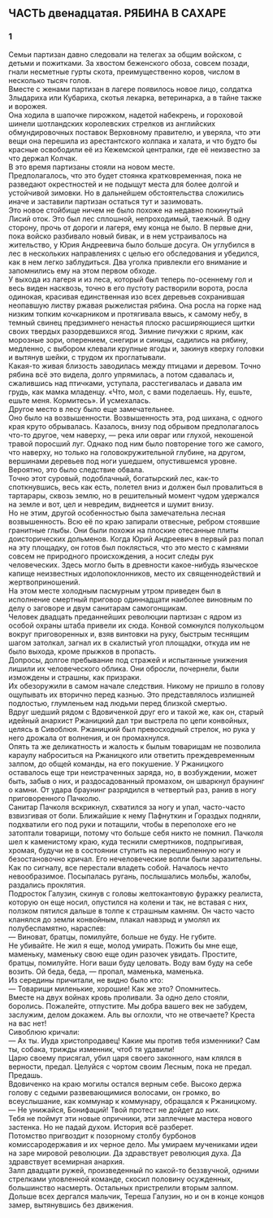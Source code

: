 ## ЧАСТЬ двенадцатая. РЯБИНА В САХАРЕ {-}

### 1 {-}

Семьи партизан давно следовали на телегах за общим войском, с детьми и пожитками. За хвостом беженского обоза, совсем позади, гнали несметные гурты скота, преимущественно коров, числом в несколько тысяч голов.<br/> Вместе с женами партизан в лагере появилось новое лицо, солдатка Злыдариха или Кубариха, скотья лекарка, ветеринарка, а в тайне также и ворожея.<br/> Она ходила в шапочке пирожком, надетой набекрень, и гороховой шинели шотландских королевских стрелков из английских обмундировочных поставок Верховному правителю, и уверяла, что эти вещи она перешила из арестантского колпака и халата, и что будто бы красные освободили её из Кежемской централки, где её неизвестно за что держал Колчак.<br/> В это время партизаны стояли на новом месте.<br/> Предполагалось, что это будет стоянка кратковременная, пока не разведают окрестностей и не подыщут места для более долгой и устойчивой зимовки. Но в дальнейшем обстоятельства сложились иначе и заставили партизан остаться тут и зазимовать.<br/> Это новое стойбище ничем не было похоже на недавно покинутый Лисий оток. Это был лес сплошной, непроходимый, таежный. В одну сторону, прочь от дороги и лагеря, ему конца не было. В первые дни, пока войско разбивало новый бивак, и в нем устраивалось на жительство, у Юрия Андреевича было больше досуга. Он углубился в лес в нескольких направлениях с целью его обследования и убедился, как в нем легко заблудиться. Два уголка привлекли его внимание и запомнились ему на этом первом обходе.<br/> У выхода из лагеря и из леса, который был теперь по-осеннему гол и весь виден насквозь, точно в его пустоту растворили ворота, росла одинокая, красивая единственная изо всех деревьев сохранившая неопавшую листву ржавая рыжелистая рябина. Она росла на горке над низким топким кочкарником и протягивала ввысь, к самому небу, в темный свинец предзимнего ненастья плоско расширяющиеся щитки своих твердых разордевшихся ягод. Зимние пичужки с ярким, как морозные зори, оперением, снегири и синицы, садились на рябину, медленно, с выбором клевали крупные ягоды и, закинув кверху головки и вытянув шейки, с трудом их проглатывали.<br/> Какая-то живая близость заводилась между птицами и деревом. Точно рябина всё это видела, долго упрямилась, а потом сдавалась и, сжалившись над птичками, уступала, расстегивалась и давала им грудь, как мамка младенцу. «Что, мол, с вами поделаешь. Ну, ешьте, ешьте меня. Кормитесь». И усмехалась.<br/> Другое место в лесу было еще замечательнее.<br/> Оно было на возвышенности. Возвышенность эта, род шихана, с одного края круто обрывалась. Казалось, внизу под обрывом предполагалось что-то другое, чем наверху, — река или овраг или глухой, некошеной травой поросший луг. Однако под ним было повторение того же самого, что наверху, но только на головокружительной глубине, на другом, вершинами деревьев под ноги ушедшем, опустившемся уровне. Вероятно, это было следствие обвала.<br/> Точно этот суровый, подоблачный, богатырский лес, как-то споткнувшись, весь как есть, полетел вниз и должен был провалиться в тартарары, сквозь землю, но в решительный момент чудом удержался на земле и вот, цел и невредим, виднеется и шумит внизу.<br/> Но не этим, другой особенностью была замечательна лесная возвышенность. Всю её по краю запирали отвесные, ребром стоявшие гранитные глыбы. Они были похожи на плоские отесанные плиты доисторических дольменов. Когда Юрий Андреевич в первый раз попал на эту площадку, он готов был поклясться, что это место с камнями совсем не природного происхождения, а носит следы рук человеческих. Здесь могло быть в древности какое-нибудь языческое капище неизвестных идолопоклонников, место их священнодействий и жертвоприношений.<br/> На этом месте холодным пасмурным утром приведен был в исполнение смертный приговор одиннадцати наиболее виновным по делу о заговоре и двум санитарам самогонщикам.<br/> Человек двадцать преданнейших революции партизан с ядром из особой охраны штаба привели их сюда. Конвой сомкнулся полукольцом вокруг приговоренных и, взяв винтовки на руку, быстрым теснящим шагом затолкал, загнал их в скалистый угол площадки, откуда им не было выхода, кроме прыжков в пропасть.<br/> Допросы, долгое пребывание под стражей и испытанные унижения лишили их человеческого облика. Они обросли, почернели, были измождены и страшны, как призраки.<br/> Их обезоружили в самом начале следствия. Никому не пришло в голову ощупывать их вторично перед казнью. Это представлялось излишней подлостью, глумленьем над людьми перед близкой смертью.<br/> Вдруг шедший рядом с Вдовиченкой друг его и такой же, как он, старый идейный анархист Ржаницкий дал три выстрела по цепи конвойных, целясь в Сивоблюя. Ржаницкий был превосходный стрелок, но рука у него дрожала от волнения, и он промахнулся.<br/> Опять та же деликатность и жалость к былым товарищам не позволила караулу наброситься на Ржаницкого или ответить преждевременным залпом, до общей команды, на его покушение. У Ржаницкого оставалось еще три неистраченных заряда, но, в возбуждении, может быть, забыв о них, и раздосадованный промахом, он шваркнул браунинг о камни. От удара браунинг разрядился в четвертый раз, ранив в ногу приговоренного Пачколю.<br/> Санитар Пачколя вскрикнул, схватился за ногу и упал, часто-часто взвизгивая от боли. Ближайшие к нему Пафнуткин и Гораздых подняли, подхватили его под руки и потащили, чтобы в переполохе его не затоптали товарищи, потому что больше себя никто не помнил. Пачколя шел к каменистому краю, куда теснили смертников, подпрыгивая, хромая, будучи не в состоянии ступить на перешибленную ногу и безостановочно кричал. Его нечеловеческие вопли были заразительны.<br/> Как по сигналу, все перестали владеть собой. Началось нечто невообразимое. Посыпалась ругань, послышались мольбы, жалобы, раздались проклятия.<br/> Подросток Галузин, скинув с головы желтокантовую фуражку peaлиста, которую он еще носил, опустился на колени и так, не вставая с них, ползком пятился дальше в толпе к страшным камням. Он часто часто кланялся до земли конвойным, плакал навзрыд и умолял их полубеспамятно, нараспев:<br/> — Виноват, братцы, помилуйте, больше не буду. Не губите.<br/> Не убивайте. Не жил я еще, молод умирать. Пожить бы мне еще, маменьку, маменьку свою еще один разочек увидать. Простите, братцы, помилуйте. Ноги ваши буду целовать. Воду вам буду на себе возить. Ой беда, беда, — пропал, маменька, маменька.<br/> Из середины причитали, не видно было кто:<br/> — Товарищи миленькие, хорошие! Как же это? Опомнитесь.<br/> Вместе на двух войнах кровь проливали. За одно дело стояли, боролись. Пожалейте, отпустите. Мы добра вашего век не забудем, заслужим, делом докажем. Аль вы оглохли, что не отвечаете? Креста на вас нет!<br/> Сивоблюю кричали:<br/> — Ах ты. Иуда христопродавец! Какие мы против тебя изменники? Сам ты, собака, трижды изменник, чтоб тя удавили!<br/> Царю своему присягал, убил царя своего законного, нам клялся в верности, предал. Целуйся с чортом своим Лесным, пока не предал. Предашь.<br/> Вдовиченко на краю могилы остался верным себе. Высоко держа голову с седыми развевающимися волосами, он громко, во всеуслышание, как коммунар к коммунару, обращался к Ржаницкому.<br/> — Не унижайся, Бонифаций! Твой протест не дойдет до них.<br/> Тебя не поймут эти новые опричники, эти заплечные мастера нового застенка. Но не падай духом. История всё разберет.<br/> Потомство пригвоздит к позорному столбу бурбонов комиссародержавия и их черное дело. Мы умираем мучениками идеи на заре мировой революции. Да здравствует революция духа. Да здравствует всемирная анархия.<br/> Залп двадцати ружей, произведенный по какой-то беззвучной, одними стрелками уловленной команде, скосил половину осужденных, большинство насмерть. Остальных пристрелили вторым залпом. Дольше всех дергался мальчик, Тереша Галузин, но и он в конце концов замер, вытянувшись без движения.


